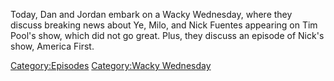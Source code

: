 {{DEFAULTSORT:
    #_EPISODE_0752:Ye Took A Dip In The Pool
}}{{Episode
    | title           = Ye Took A Dip In The Pool
    | caption         = [https://knowledgefight.libsyn.com/752-ye-took-a-dip-in-the-pool Listen to this episode on Libsyn]
    | episodeNumber   = 752
    | length          = 02:31:47
    | airDate         = November 30, 2022
    | episodeType     = [[:Category:Wacky Wednesday|Wacky Wednesday]]
    | appearance      = [[Nick Fuentes]], [[Kanye West]], [[Donald Trump]], [[Thomas Edison]], [[Milo Yiannopoulos]], [[Jared Kushner]], [[Barack Obama]], [[Dave Rubin]], [[Steven Crowder]], [[Bill O'Reilly]]
    | previousEpisode = [[751: November 20-21, 2022]]
}}

{{Stub}}

Today, Dan and Jordan embark on a Wacky Wednesday, where they discuss breaking news about Ye, Milo, and Nick Fuentes appearing on Tim Pool's show, which did not go great. Plus, they discuss an episode of Nick's show, America First.

[[Category:Episodes]]
[[Category:Wacky Wednesday]]
